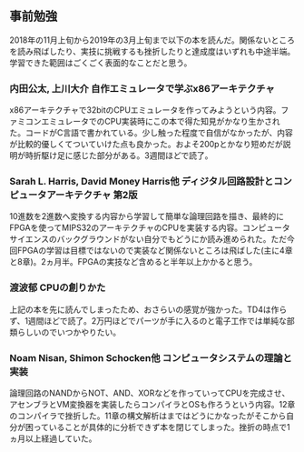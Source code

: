 ## 事前勉強
2018年の11月上旬から2019年の3月上旬まで以下の本を読んだ。関係ないところを読み飛ばしたり、実技に挑戦するも挫折したりと達成度はいずれも中途半端。学習できた範囲はごくごく表面的なことだと思う。

### 内田公太, 上川大介 自作エミュレータで学ぶx86アーキテクチャ
x86アーキテクチャで32bitのCPUエミュレータを作ってみようという内容。ファミコンエミュレータでのCPU実装時にこの本で得た知見がかなり生かされた。コードがC言語で書かれている。少し触った程度で自信がなかったが、内容が比較的優しくてついていけた点も良かった。およそ200pとかなり短めだが説明が時折駆け足に感じた部分がある。3週間ほどで読了。

### Sarah L. Harris, David Money Harris他 ディジタル回路設計とコンピュータアーキテクチャ 第2版
10進数を2進数へ変換する内容から学習して簡単な論理回路を描き、最終的にFPGAを使ってMIPS32のアーキテクチャのCPUを実装する内容。コンピュータサイエンスのバックグラウンドがない自分でもどうにか読み進められた。ただ今回FPGAの学習は目標ではないので実装など関係ないところは飛ばした(主に4章と8章)。2ヵ月半。FPGAの実技など含めると半年以上かかると思う。

### 渡波郁 CPUの創りかた
上記の本を先に読んでしまったため、おさらいの感覚が強かった。TD4は作らず、1週間ほどで読了。2万円ほどでパーツが手に入るのと電子工作では単純な部類らしいのでいつかやりたい。

### Noam Nisan, Shimon Schocken他 コンピュータシステムの理論と実装
論理回路のNANDからNOT、AND、XORなどを作っていってCPUを完成させ、アセンブラとVM変換器を実装したらコンパイラとOSも作ろうという内容。12章のコンパイラで挫折した。11章の構文解析はまではどうにかなったがそこから自分が困っていることが具体的に分析できず本を閉じてしまった。挫折の時点で1ヵ月以上経過していた。

